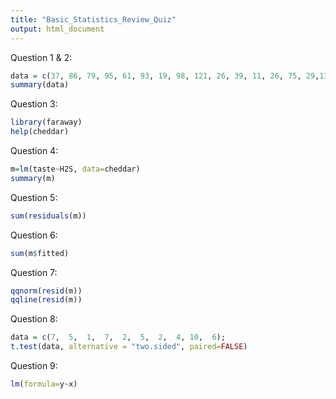 ```yaml
---
title: "Basic_Statistics_Review_Quiz"
output: html_document
---
```


Question 1 & 2:
```r
data = c(37, 86, 79, 95, 61, 93, 19, 98, 121, 26, 39, 11, 26, 75, 29,130, 42, 8)
summary(data)
```

Question 3:
```r
library(faraway)
help(cheddar)
```

Question 4:
```r
m=lm(taste~H2S, data=cheddar)
summary(m)
```

Question 5:
```r
sum(residuals(m))
```

Question 6:
```r
sum(m$fitted)
```

Question 7:
```r
qqnorm(resid(m))
qqline(resid(m))
```

Question 8:
```r
data = c(7,  5,  1,  7,  2,  5,  2,  4, 10,  6);
t.test(data, alternative = "two.sided", paired=FALSE)
```

Question 9:
```r
lm(formula=y~x)
```






